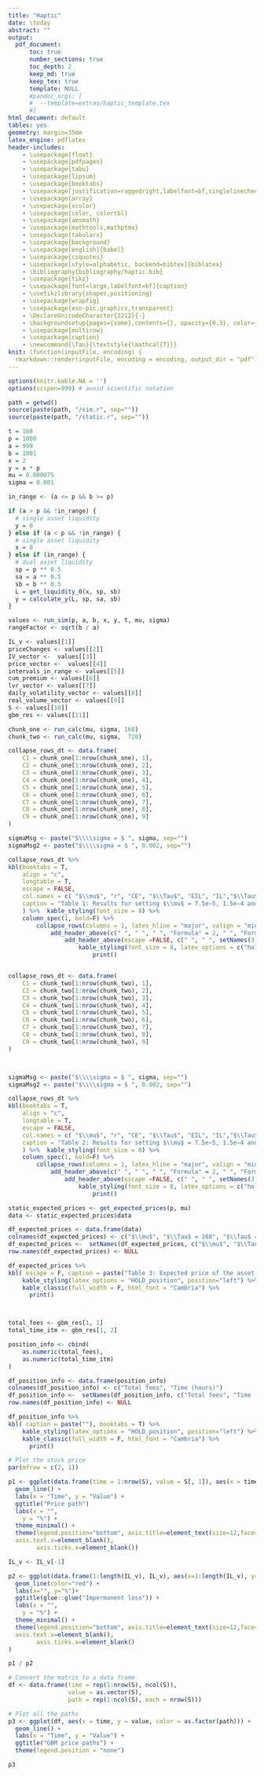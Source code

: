 ```yaml
---
title: "Haptic"
date: \today
abstract: ""
output: 
  pdf_document:
      toc: true
      number_sections: true
      toc_depth: 2
      keep_md: true
      keep_tex: true
      template: NULL
      #pandoc_args: [
      #  --template=extras/haptic_template.tex
      #]
html_document: default
tables: yes
geometry: margin=35mm
latex_engine: pdflatex
header-includes:
    - \usepackage{float}
    - \usepackage{pdfpages}
    - \usepackage{tabu}
    - \usepackage{lipsum}
    - \usepackage{booktabs}
    - \usepackage[justification=raggedright,labelfont=bf,singlelinecheck=false]{caption}
    - \usepackage{array}
    - \usepackage{xcolor} 
    - \usepackage{color, colortbl}
    - \usepackage{amsmath}
    - \usepackage{mathtools,mathptmx}
    - \usepackage{tabularx}
    - \usepackage{background}
    - \usepackage[english]{babel}
    - \usepackage{csquotes}                
    - \usepackage[style=alphabetic, backend=bibtex]{biblatex}
    - \bibliography{bibliography/haptic.bib}
    - \usepackage{tikz}
    - \usepackage[font=large,labelfont=bf]{caption}
    - \usetikzlibrary{shapes,positioning}
    - \usepackage{wrapfig}
    - \usepackage{eso-pic,graphicx,transparent}
    - \DeclareUnicodeCharacter{2212}{-}
    - \backgroundsetup{pages={some},contents={}, opacity={0.3}, color={gray}}
    - \usepackage{multirow}
    - \usepackage{caption}
    - \newcommand{\Tau}{\textstyle{\mathcal{T}}}
knit: (function(inputFile, encoding) {
  rmarkdown::render(inputFile, encoding = encoding, output_dir = "pdf") })
---
```

\captionsetup{font=small}
\captionsetup[table]{labelformat=empty}
\captionsetup[table]{labelfont=bf}
```r
options(knitr.kable.NA = '') 
options(scipen=999) # avoid scientific notation

path = getwd()
source(paste(path, "/sim.r", sep=""))
source(paste(path, "/static.r", sep=""))

t = 168
p = 1000
a = 999
b = 1001
x = 2
y = x * p
mu = 0.000075
sigma = 0.001

in_range <- (a <= p && b >= p)

if (a > p && !in_range) {
  # single asset liquidity
  y = 0
} else if (a < p && !in_range) {
  # single asset liquidity
  x = 0
} else if (in_range) {
  # dual asset liquidity
  sp = p ** 0.5
  sa = a ** 0.5
  sb = b ** 0.5
  L = get_liquidity_0(x, sp, sb)
  y = calculate_y(L, sp, sa, sb)
} 

values <- run_sim(p, a, b, x, y, t, mu, sigma)
rangeFactor <- sqrt(b / a)

IL_v <- values[[1]]
priceChanges <- values[[2]]
IV_vector <-  values[[3]]
price_vector <-  values[[4]]
intervals_in_range <- values[[5]]
cum_premium <- values[[6]]
lvr_vector <- values[[7]]
daily_volatility_vector <- values[[8]]
real_volume_vector <- values[[9]]
S <- values[[10]]
gbm_res <- values[[11]]

chunk_one <- run_calc(mu, sigma, 168) 
chunk_two <- run_calc(mu, sigma,  720) 

```
\newpage

\subsection{Simulation results} 
\label{simres}

```r

collapse_rows_dt <- data.frame(
    C1 = chunk_one[1:nrow(chunk_one), 1],
    C2 = chunk_one[1:nrow(chunk_one), 2],
    C3 = chunk_one[1:nrow(chunk_one), 3],
    C4 = chunk_one[1:nrow(chunk_one), 4],
    C5 = chunk_one[1:nrow(chunk_one), 5],
    C6 = chunk_one[1:nrow(chunk_one), 6],
    C7 = chunk_one[1:nrow(chunk_one), 7],
    C8 = chunk_one[1:nrow(chunk_one), 8],
    C9 = chunk_one[1:nrow(chunk_one), 9]
)

sigmaMsg <- paste("$\\\\sigma = $ ", sigma, sep="")
sigmaMsg2 <- paste("$\\\\sigma = $ ", 0.002, sep="")

collapse_rows_dt %>%
kbl(booktabs = T, 
    align = "c", 
    longtable = T, 
    escape = FALSE, 
    col.names = c( "$\\mu$", "r", "CE", "$\\Tau$", "EIL", "IL","$\\Tau$", "EIL", "IL"),
    caption = "Table 1: Results for setting $\\mu$ = 7.5e−5, 1.5e−4 and $\\sigma$ = 0.001 and $\\sigma$ = 0.002 for 7 days (T = 168 hours) of providing liquidity with initial price \\$1000."
    ) %>%  kable_styling(font_size = 8) %>%
    column_spec(1, bold=F) %>%
        collapse_rows(columns = 1, latex_hline = "major", valign = "middle")  %>%
            add_header_above(c(" ", " ", " ", "Formula" = 2, " ", "Formula" = 2, " "), escape = FALSE)  %>%
                add_header_above(escape =FALSE, c(" ", " ", setNames(3,sigmaMsg), setNames(4,sigmaMsg2)))   %>%
                    kable_styling(font_size = 8, latex_options = c("hold_position", "repeat_header")) %>%
                        print()


collapse_rows_dt <- data.frame(
    C1 = chunk_two[1:nrow(chunk_two), 1],
    C2 = chunk_two[1:nrow(chunk_two), 2],
    C3 = chunk_two[1:nrow(chunk_two), 3],
    C4 = chunk_two[1:nrow(chunk_two), 4],
    C5 = chunk_two[1:nrow(chunk_two), 5],
    C6 = chunk_two[1:nrow(chunk_two), 6],
    C7 = chunk_two[1:nrow(chunk_two), 7],
    C8 = chunk_two[1:nrow(chunk_two), 8],
    C9 = chunk_two[1:nrow(chunk_two), 9]
)



sigmaMsg <- paste("$\\\\sigma = $ ", sigma, sep="")
sigmaMsg2 <- paste("$\\\\sigma = $ ", 0.002, sep="")

collapse_rows_dt %>%
kbl(booktabs = T, 
    align = "c", 
    longtable = T, 
    escape = FALSE, 
    col.names = c( "$\\mu$", "r", "CE", "$\\Tau$", "EIL", "IL","$\\Tau$", "EIL", "IL"),
    caption = "Table 2: Results for setting $\\mu$ = 7.5e−5, 1.5e−4 and $\\sigma$ = 0.001 and $\\sigma$ = 0.002 for 30 days (T = 720 hours) of providing liquidity with initial price \\$1000."
    ) %>%  kable_styling(font_size = 8) %>%
    column_spec(1, bold=F) %>%
        collapse_rows(columns = 1, latex_hline = "major", valign = "middle")  %>%
            add_header_above(c(" ", " ", " ", "Formula" = 2, " ", "Formula" = 2, " "), escape = FALSE)  %>%
                add_header_above(escape =FALSE, c(" ", " ", setNames(3,sigmaMsg), setNames(4,sigmaMsg2)))   %>%
                    kable_styling(font_size = 8, latex_options = c("hold_position", "repeat_header")) %>%
                        print()

static_expected_prices <- get_expected_prices(p, mu)
data <- static_expected_prices$data

df_expected_prices <- data.frame(data)
colnames(df_expected_prices) <- c("$\\mu$", "$\\Tau$ = 168", "$\\Tau$ = 720")
df_expected_prices <-  setNames(df_expected_prices, c("$\\mu$", "$\\Tau$ = 168", "$\\Tau$ = 720"))
row.names(df_expected_prices) <- NULL

df_expected_prices %>%
kbl( escape = F, caption = paste("Table 3: Expected price of the asset, for 7 ($\\Tau$ = 168 hours) and 30 days ($\\Tau$ = 720 hours)."), booktabs = T) %>%
    kable_styling(latex_options = "HOLD_position", position="left") %>%
    kable_classic(full_width = F, html_font = "Cambria") %>%
      print()



total_fees <- gbm_res[1, 1]
total_time_itm <- gbm_res[1, 2]

position_info <- cbind(  
    as.numeric(total_fees),
    as.numeric(total_time_itm)
)

df_position_info <- data.frame(position_info)
colnames(df_position_info) <- c("Total fees", "Time (hours)")
df_position_info <-  setNames(df_position_info, c("Total fees", "Time (hours)"))
row.names(df_position_info) <- NULL

df_position_info %>%
kbl( caption = paste(""), booktabs = T) %>%
    kable_styling(latex_options = "HOLD_position", position="left") %>%
    kable_classic(full_width = F, html_font = "Cambria") %>%
      print()


```

\section{Plots} 
\label{plots}

\subsection{Stock price and impermanent loss}

```r

# Plot the stock price 
par(mfrow = c(2, 1))

p1 <- ggplot(data.frame(time = 1:nrow(S), value = S[, 1]), aes(x = time, y = value)) +
  geom_line() +
  labs(x = "Time", y = "Value") +
  ggtitle("Price path")
  labs(x = "",
    y = "%") +
  theme_minimal() +
  theme(legend.position="bottom", axis.title=element_text(size=12,face="bold"), 
  axis.text.x=element_blank(),
        axis.ticks.x=element_blank())

IL_v <- IL_v[-1]

p2 <- ggplot(data.frame(1:length(IL_v), IL_v), aes(x=1:length(IL_v), y=IL_v)) + 
  geom_line(color="red") + 
  labs(x="", y="%")+ 
  ggtitle(glue::glue("Impermanent loss")) +
  labs(x = "",
    y = "%") +
  theme_minimal() +
  theme(legend.position="bottom", axis.title=element_text(size=12,face="bold"), 
  axis.text.x=element_blank(),
        axis.ticks.x=element_blank()
)

p1 / p2

# Convert the matrix to a data frame
df <- data.frame(time = rep(1:nrow(S), ncol(S)),
                 value = as.vector(S),
                 path = rep(1:ncol(S), each = nrow(S)))

# Plot all the paths
p3 <- ggplot(df, aes(x = time, y = value, color = as.factor(path))) +
  geom_line() +
  labs(x = "Time", y = "Value") +
  ggtitle("GBM price paths") + 
  theme(legend.position = "none")

p3
```